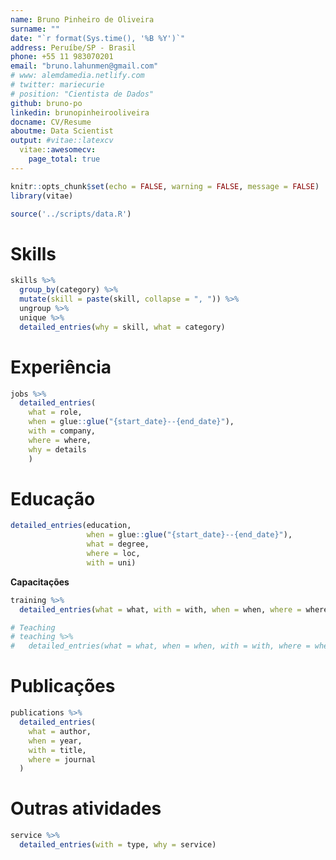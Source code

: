 ```yaml
---
name: Bruno Pinheiro de Oliveira
surname: ""
date: "`r format(Sys.time(), '%B %Y')`"
address: Peruíbe/SP - Brasil
phone: +55 11 983070201 
email: "bruno.lahunmen@gmail.com"
# www: alemdamedia.netlify.com
# twitter: mariecurie
# position: "Cientista de Dados"
github: bruno-po
linkedin: brunopinheirooliveira
docname: CV/Resume
aboutme: Data Scientist
output: #vitae::latexcv
  vitae::awesomecv:
    page_total: true
---
```


```r
knitr::opts_chunk$set(echo = FALSE, warning = FALSE, message = FALSE)
library(vitae)
```

```r
source('../scripts/data.R')
```

# Skills

```r
skills %>%
  group_by(category) %>%
  mutate(skill = paste(skill, collapse = ", ")) %>%
  ungroup %>%
  unique %>% 
  detailed_entries(why = skill, what = category)
```

# Experiência

```r
jobs %>% 
  detailed_entries(
    what = role,
    when = glue::glue("{start_date}--{end_date}"),
    with = company,
    where = where,
    why = details
    )
```


# Educação

```r
detailed_entries(education, 
                 when = glue::glue("{start_date}--{end_date}"),
                 what = degree,
                 where = loc,
                 with = uni)
```


__Capacitações__

```r
training %>% 
  detailed_entries(what = what, with = with, when = when, where = where)
```

```r
# Teaching
# teaching %>% 
#   detailed_entries(what = what, when = when, with = with, where = where, why = why)
```

# Publicações

```r
publications %>% 
  detailed_entries(
    what = author,
    when = year,
    with = title,
    where = journal
  )
```

# Outras atividades

```r
service %>% 
  detailed_entries(with = type, why = service)
```
